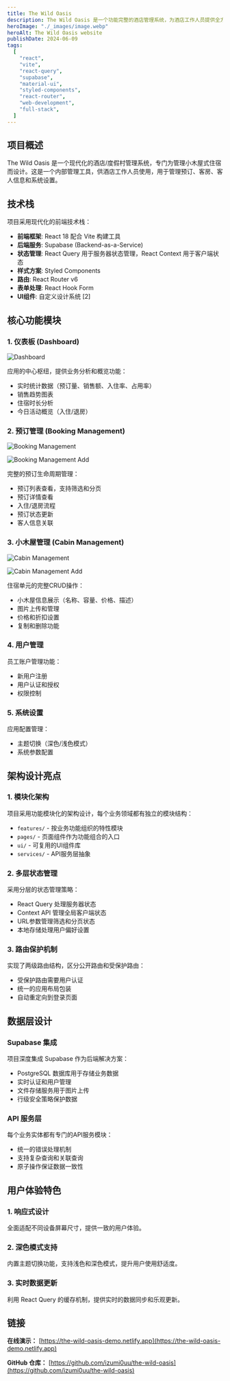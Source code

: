 ```yaml
---
title: The Wild Oasis
description: The Wild Oasis 是一个功能完整的酒店管理系统，为酒店工作人员提供全方位的运营管理解决方案。项目采用现代 React 生态系统构建，实现了从客房管理到客户服务的完整业务流程。
heroImage: "./_images/image.webp"
heroAlt: The Wild Oasis website
publishDate: 2024-06-09
tags:
  [
    "react",
    "vite",
    "react-query",
    "supabase",
    "material-ui",
    "styled-components",
    "react-router",
    "web-development",
    "full-stack",
  ]
---
```


## 项目概述

The Wild Oasis 是一个现代化的酒店/度假村管理系统，专门为管理小木屋式住宿而设计。这是一个内部管理工具，供酒店工作人员使用，用于管理预订、客房、客人信息和系统设置。

## 技术栈

项目采用现代化的前端技术栈：

- **前端框架**: React 18 配合 Vite 构建工具
- **后端服务**: Supabase (Backend-as-a-Service)
- **状态管理**: React Query 用于服务器状态管理，React Context 用于客户端状态
- **样式方案**: Styled Components
- **路由**: React Router v6
- **表单处理**: React Hook Form
- **UI组件**: 自定义设计系统 [2]

## 核心功能模块

### 1. 仪表板 (Dashboard)

![Dashboard](./_images/dashboard.webp)

应用的中心枢纽，提供业务分析和概览功能：

- 实时统计数据（预订量、销售额、入住率、占用率）
- 销售趋势图表
- 住宿时长分析
- 今日活动概览（入住/退房）

### 2. 预订管理 (Booking Management)

![Booking Management](./_images/booking-management.webp)

![Booking Management Add](./_images/booking-management-add.webp)

完整的预订生命周期管理：

- 预订列表查看，支持筛选和分页
- 预订详情查看
- 入住/退房流程
- 预订状态更新
- 客人信息关联

### 3. 小木屋管理 (Cabin Management)

![Cabin Management](./_images/cabin-management.webp)

![Cabin Management Add](./_images/cabin-management-add.webp)

住宿单元的完整CRUD操作：

- 小木屋信息展示（名称、容量、价格、描述）
- 图片上传和管理
- 价格和折扣设置
- 复制和删除功能

### 4. 用户管理

员工账户管理功能：

- 新用户注册
- 用户认证和授权
- 权限控制

### 5. 系统设置

应用配置管理：

- 主题切换（深色/浅色模式）
- 系统参数配置

## 架构设计亮点

### 1. 模块化架构

项目采用功能模块化的架构设计，每个业务领域都有独立的模块结构：

- `features/` - 按业务功能组织的特性模块
- `pages/` - 页面组件作为功能组合的入口
- `ui/` - 可复用的UI组件库
- `services/` - API服务层抽象

### 2. 多层状态管理

采用分层的状态管理策略：

- React Query 处理服务器状态
- Context API 管理全局客户端状态
- URL参数管理筛选和分页状态
- 本地存储处理用户偏好设置

### 3. 路由保护机制

实现了两级路由结构，区分公开路由和受保护路由：

- 受保护路由需要用户认证
- 统一的应用布局包装
- 自动重定向到登录页面

## 数据层设计

### Supabase 集成

项目深度集成 Supabase 作为后端解决方案：

- PostgreSQL 数据库用于存储业务数据
- 实时认证和用户管理
- 文件存储服务用于图片上传
- 行级安全策略保护数据

### API 服务层

每个业务实体都有专门的API服务模块：

- 统一的错误处理机制
- 支持复杂查询和关联查询
- 原子操作保证数据一致性

## 用户体验特色

### 1. 响应式设计

全面适配不同设备屏幕尺寸，提供一致的用户体验。

### 2. 深色模式支持

内置主题切换功能，支持浅色和深色模式，提升用户使用舒适度。

### 3. 实时数据更新

利用 React Query 的缓存机制，提供实时的数据同步和乐观更新。

## 链接

**在线演示：** [https://the-wild-oasis-demo.netlify.app](https://the-wild-oasis-demo.netlify.app)

**GitHub 仓库：** [https://github.com/izumi0uu/the-wild-oasis](https://github.com/izumi0uu/the-wild-oasis)
